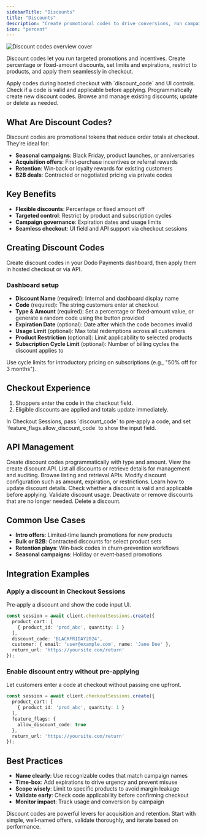```yaml
---
sidebarTitle: "Discounts"
title: "Discounts"
description: "Create promotional codes to drive conversions, run campaigns, and reward customers with fixed or percentage discounts across one‑time and subscription purchases."
icon: "percent"
---
```


<Frame>
    <img src="/images/discount-codes/discount-code-cover.png" alt="Discount codes overview cover"/>
</Frame>

Discount codes let you run targeted promotions and incentives. Create percentage or fixed-amount discounts, set limits and expirations, restrict to products, and apply them seamlessly in checkout.

<CardGroup cols={2}>
<Card title="Checkout Sessions" icon="cart-shopping" href="/developer-resources/checkout-session">
Apply codes during hosted checkout with `discount_code` and UI controls.
</Card>

<Card title="Validate Discount" icon="code" href="/api-reference/discounts/validate-discount">
Check if a code is valid and applicable before applying.
</Card>

<Card title="Create Discount (API)" icon="code" href="/api-reference/discounts/create-discount">
Programmatically create new discount codes.
</Card>

<Card title="List & Update Discounts" icon="code" href="/api-reference/discounts/list-discounts">
Browse and manage existing discounts; update or delete as needed.
</Card>
</CardGroup>

## What Are Discount Codes?

Discount codes are promotional tokens that reduce order totals at checkout. They’re ideal for:

- **Seasonal campaigns**: Black Friday, product launches, or anniversaries
- **Acquisition offers**: First‑purchase incentives or referral rewards
- **Retention**: Win‑back or loyalty rewards for existing customers
- **B2B deals**: Contracted or negotiated pricing via private codes

## Key Benefits

- **Flexible discounts**: Percentage or fixed amount off
- **Targeted control**: Restrict by product and subscription cycles
- **Campaign governance**: Expiration dates and usage limits
- **Seamless checkout**: UI field and API support via checkout sessions

## Creating Discount Codes

Create discount codes in your Dodo Payments dashboard, then apply them in hosted checkout or via API.

### Dashboard setup

- **Discount Name** (required): Internal and dashboard display name
- **Code** (required): The string customers enter at checkout
- **Type & Amount** (required): Set a percentage or fixed‑amount value, or generate a random code using the button provided
- **Expiration Date** (optional): Date after which the code becomes invalid
- **Usage Limit** (optional): Max total redemptions across all customers
- **Product Restriction** (optional): Limit applicability to selected products
- **Subscription Cycle Limit** (optional): Number of billing cycles the discount applies to

<Tip>
Use cycle limits for introductory pricing on subscriptions (e.g., "50% off for 3 months").
</Tip>

## Checkout Experience

1. Shoppers enter the code in the checkout field.
2. Eligible discounts are applied and totals update immediately.

<Info>
In Checkout Sessions, pass `discount_code` to pre‑apply a code, and set `feature_flags.allow_discount_code` to show the input field.
</Info>

## API Management

<AccordionGroup>
<Accordion title="Create discounts">
Create discount codes programmatically with type and amount.

<Card title="API Reference" icon="code" href="/api-reference/discounts/create-discount">
View the create discount API.
</Card>
</Accordion>

<Accordion title="List and retrieve">
List all discounts or retrieve details for management and auditing.

<Card title="API Reference" icon="code" href="/api-reference/discounts/list-discounts">
Browse listing and retrieval APIs.
</Card>
</Accordion>

<Accordion title="Update discounts">
Modify discount configuration such as amount, expiration, or restrictions.

<Card title="API Reference" icon="code" href="/api-reference/discounts/update-discount">
Learn how to update discount details.
</Card>
</Accordion>

<Accordion title="Validate discounts">
Check whether a discount is valid and applicable before applying.

<Card title="API Reference" icon="code" href="/api-reference/discounts/validate-discount">
Validate discount usage.
</Card>
</Accordion>

<Accordion title="Delete discounts">
Deactivate or remove discounts that are no longer needed.

<Card title="API Reference" icon="code" href="/api-reference/discounts/delete-discount">
Delete a discount.
</Card>
</Accordion>
</AccordionGroup>

## Common Use Cases

- **Intro offers**: Limited‑time launch promotions for new products
- **Bulk or B2B**: Contracted discounts for select product sets
- **Retention plays**: Win‑back codes in churn‑prevention workflows
- **Seasonal campaigns**: Holiday or event‑based promotions

## Integration Examples

### Apply a discount in Checkout Sessions
Pre‑apply a discount and show the code input UI.

```typescript
const session = await client.checkoutSessions.create({
  product_cart: [
    { product_id: 'prod_abc', quantity: 1 }
  ],
  discount_code: 'BLACKFRIDAY2024',
  customer: { email: 'user@example.com', name: 'Jane Doe' },
  return_url: 'https://yoursite.com/return'
});
```

### Enable discount entry without pre‑applying
Let customers enter a code at checkout without passing one upfront.

```typescript
const session = await client.checkoutSessions.create({
  product_cart: [
    { product_id: 'prod_abc', quantity: 1 }
  ],
  feature_flags: {
    allow_discount_code: true
  },
  return_url: 'https://yoursite.com/return'
});
```

## Best Practices

- **Name clearly**: Use recognizable codes that match campaign names
- **Time‑box**: Add expirations to drive urgency and prevent misuse
- **Scope wisely**: Limit to specific products to avoid margin leakage
- **Validate early**: Check code applicability before confirming checkout
- **Monitor impact**: Track usage and conversion by campaign

<Info>
Discount codes are powerful levers for acquisition and retention. Start with simple, well‑named offers, validate thoroughly, and iterate based on performance.
</Info>